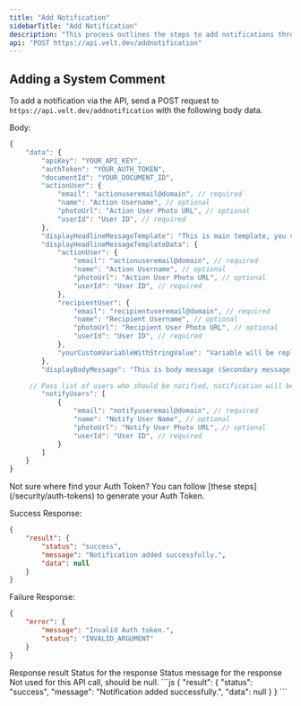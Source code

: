 ```yaml
---
title: "Add Notification"
sidebarTitle: "Add Notification"
description: "This process outlines the steps to add notifications through an API."
api: "POST https://api.velt.dev/addnotification"
---
```



## Adding a System Comment

To add a notification via the API, send a POST request to `https://api.velt.dev/addnotification` with the following body data.

Body:

```jsx
{
    "data": {
        "apiKey": "YOUR_API_KEY",
        "authToken": "YOUR_AUTH_TOKEN",
        "documentId": "YOUR_DOCUMENT_ID", 
        "actionUser": {
            "email": "actionuseremail@domain", // required
            "name": "Action Username", // optional
            "photoUrl": "Action User Photo URL", // optional
            "userId": "User ID", // required
        },
        "displayHeadlineMessageTemplate": "This is main template, you can pass variables using curly brackets like this: {actionUser}, {recipientUser}, {yourCustomVariableWithStringValue}",
        "displayHeadlineMessageTemplateData": {
            "actionUser": {
                "email": "actionuseremail@domain", // required
                "name": "Action Username", // optional
                "photoUrl": "Action User Photo URL", // optional
                "userId": "User ID", // required
            },
            "recipientUser": {
                "email": "recipientuseremail@domain", // required
                "name": "Recipient Username", // optional
                "photoUrl": "Recipient User Photo URL", // optional
                "userId": "User ID", // required
            },
            "yourCustomVariableWithStringValue": "Variable will be replaced with this text"
        },
        "displayBodyMessage": "This is body message (Secondary message)",

	 // Pass list of users who should be notified, notification will be shown to all the users in all section in notification panel and notification history panel, but it will be shown in 'forYou' section also to notifyUsers.
        "notifyUsers": [
            {
                "email": "notifyuseremail@domain", // required
                "name": "Notify User Name", // optional
                "photoUrl": "Notify User Photo URL", // optional
                "userId": "User ID", // required
            }
        ]
    }
}
```
<Info>
Not sure where find your Auth Token? You can follow [these steps](/security/auth-tokens) to generate your Auth Token.
</Info>


Success Response:

```JSON
{
    "result": {
        "status": "success",
        "message": "Notification added successfully.",
        "data": null
    }
}

```

Failure Response:

```JSON
{
    "error": {
        "message": "Invalid Auth token.",
        "status": "INVALID_ARGUMENT"
    }
}
```




<ResponseField name="result" type="object">
Response result
</ResponseField> 

<Expandable title="result" defaultOpen={true}>

<ResponseField name="status" type="string">
Status for the response
</ResponseField> 

<ResponseField name="message" type="string">
Status message for the response
</ResponseField>

<ResponseField name="data" type="N/A">
Not used for this API call, should be null.
</ResponseField>



</Expandable>



<ResponseExample>
```js
{
  "result": {
    "status": "success",
    "message": "Notification added successfully.",
    "data": null
  }
}
```
</ResponseExample>